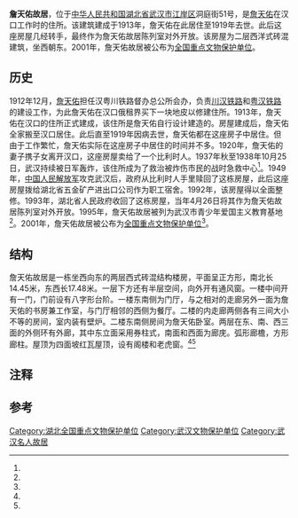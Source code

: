 {{not|广州詹天佑故居}}

{{文物保护单位
| 级别 = 全国
| 图片 = [[File:Former_Residence_of_Jeme_Tien_Yow_(Wuhan,_2006).jpg|250px]]
| 名称 = 詹天佑故居
| 编号 = 5-498
| 分类 = 近现代重要史迹及代表性建筑
| 时代 = 1912年
| 所在 = [[湖北省|湖北省]][[武汉市|武汉市]]
| 登录 = 2001年
| Cat = 湖北全国重点文物保护单位
}}
'''詹天佑故居'''，位于[[中华人民共和国|中华人民共和国]][[湖北省|湖北省]][[武汉市|武汉市]][[江岸区|江岸区]]洞庭街51号，是[[詹天佑|詹天佑]]在汉口工作时的住所。该建筑建成于1913年，詹天佑在此居住至1919年去世。此后这座房屋几经转手，最终作为詹天佑故居陈列室对外开放。该房屋为二层西洋式砖混建筑，坐西朝东。2001年，詹天佑故居被公布为[[全国重点文物保护单位|全国重点文物保护单位]]。
==历史==
{{see also|詹天佑}}
1912年12月，[[詹天佑|詹天佑]]担任汉粤川铁路督办总公所会办，负责[[川汉铁路|川汉铁路]]和[[粤汉铁路|粤汉铁路]]的建设工作，为此詹天佑在汉口俄租界买下一块地皮以修建住所{{r|two|page=130}}。1913年，詹天佑在汉口的住所正式建成，该住所是詹天佑自行设计建造的{{r|one|page=134}}。房屋建成后，詹天佑全家搬至汉口居住。此后直至1919年因病去世，詹天佑都在这座房子中居住。但由于工作繁忙，詹天佑实际在这座房子中居住的时间并不多{{r|two|page=130-131}}。1920年，詹天佑的妻子携子女离开汉口，这座房屋卖给了一个比利时人{{r|three|page=309}}。1937年秋至1938年10月25日，武汉持续被日军轰炸，该住所成为了救治被炸伤市民的战时急救中心<ref name="five"/>。1949年，[[中国人民解放军|中国人民解放军]]攻克武汉后，政府从比利时人手里赎回了这栋房屋，此后这座房屋拨给湖北省五金矿产进出口公司作为职工宿舍{{r|four|page=132}}。1992年，该房屋得以全面整修{{r|six|page=572}}。1993年，湖北省人民政府收回了这栋房屋，当年4月26日将其作为詹天佑故居陈列室对外开放。1995年，詹天佑故居被列为武汉市青少年爱国主义教育基地<ref name="five"/>。2001年，詹天佑故居被公布为[[全国重点文物保护单位|全国重点文物保护单位]]<ref name="eight"/>。
==结构==
詹天佑故居是一栋坐西向东的两层西式砖混结构楼房，平面呈正方形，南北长14.45米，东西长17.48米。一层下方还有半层空间{{efn|1=这半层空间通常被认为是隔潮用的{{r|one|page=134}}。}}，向外开有通风窗。一楼中间开有一门，门前设有八字形台阶。一楼东南侧为门厅，与之相对的走廊另外一面为詹天佑的书房兼工作室，与门厅相邻的西侧为餐厅。二楼的内走廊两侧各有三间大小不等的房间，室内装有壁炉。二楼东南侧房间为詹天佑卧室。两层在东、南、西三面的外侧环有外廊，其中东立面采用券柱式，南面和西面为廊庑。弧形廊檐，方形廊柱。屋顶为四面坡红瓦屋顶，设有阁楼和老虎窗。{{r|one|page=134}}{{r|four|page=132}}{{r|six|page=572}}<ref name="five"/><ref name="seven"/>
==注释==
{{notelist}}
==参考==
{{reflist|2|refs=
<ref name="one">{{cite book | author = 朱石明 | title = 汉口老房子 | location = 武汉 | publisher = 湖北科学技术出版社 | date = 2008-08-01 | pages =198 | ISBN = 978-7-5352-4239-6 | accessdate = 2018-01-28 | quote = }}</ref>
<ref name="two">{{cite book | author = 方方 | title = 汉口租界 | location = 武汉 | publisher = 湖北美术出版社 | date = 2006-12-01 | pages =185 | ISBN = 7-5394-1910-5 | accessdate = 2018-01-28 | quote = }}</ref>
<ref name="three">{{Cite book | editor = 武汉市档案馆 | title = 老房子的述说 武汉近现代建筑精华集萃 | location = 武汉 | publisher = 武汉出版社 | date = 2016-01-01 | pages =758 | ISBN =978-7-5582-0340-4 | accessdate = 2018-01-28 | quote = }}</ref>
<ref name="four">{{cite book | author = 武汉地方志编纂委员会 | title = 武汉市志·文物志 | location = 武汉 | publisher = 武汉大学出版社 | date = 1990-02-01 | pages =245 | ISBN = 7-307-00692-8 | accessdate = 2018-01-28 | quote = }}</ref>
<ref name="five">{{cite journal zh |author = 祝笋 |date=2012-09 |title=武汉市“詹天佑”故居修缮设计研究 |journal=华中建筑 |volume=30 |issue= |pages=175-180 |id= |url= |accessdate=2018-01-28 |quote= }}</ref>
<ref name="six">{{Cite book | editor = 《全国重点文物保护单位》编辑委员会 | title = 全国重点文物保护单位·第3卷 第一批至第五批 | location = 北京 | publisher = 文物出版社 | date = 2004-12-01 | pages =658 | ISBN =7-5010-1525-2 | accessdate = 2018-01-28 | quote = }}</ref>
<ref name="seven">{{cite journal zh |author = |date=2004 |title=詹天佑故居——詹天佑最后的家 |journal=今日湖北 |volume=30 |issue= |pages=59-61 |id= |url= |accessdate=2018-01-28 |quote= }}</ref>
<ref name="eight">{{cite news |language = zh-cn |url = http://www.ncha.gov.cn/col/col1648/index.html |title = 国务院关于公布第五批全国重点文物保护单位和与现有全国重点文物保护单位合并项目的通知 |publisher = 国家文物局 |date = 2012-06-06 |accessdate = 2015-02-09 |archive-url = https://web.archive.org/web/20141008115313/http://www.sach.gov.cn/col/col1648/index.html |archive-date = 2014-10-08 |dead-url = yes }}</ref>
}}

{{湖北全国重点文物保护单位}}
[[Category:湖北全国重点文物保护单位|Category:湖北全国重点文物保护单位]]
[[Category:武汉文物保护单位|Category:武汉文物保护单位]]
[[Category:武汉名人故居|Category:武汉名人故居]]